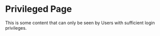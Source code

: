 # Privileged Page

This is some content that can only be seen by Users with sufficient login privileges.
